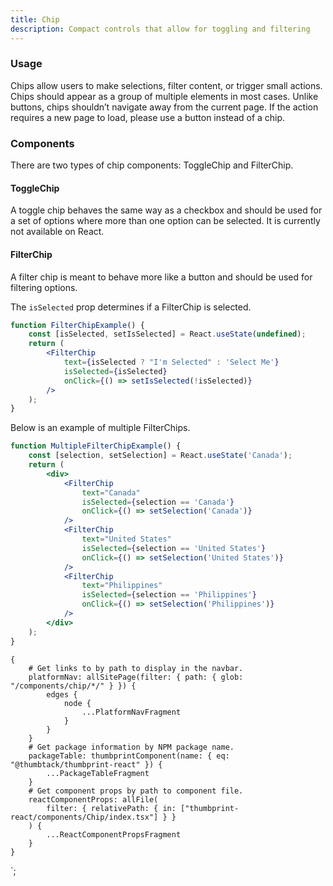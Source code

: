 ```yaml
---
title: Chip
description: Compact controls that allow for toggling and filtering
---
```



<ComponentHeader data={props.data} />

### Usage

Chips allow users to make selections, filter content, or trigger small actions. Chips should appear as a group of multiple elements in most cases. Unlike buttons, chips shouldn’t navigate away from the current page. If the action requires a new page to load, please use a button instead of a chip.

### Components

There are two types of chip components: ToggleChip and FilterChip.

#### ToggleChip

A toggle chip behaves the same way as a checkbox and should be used for a set of options where more than one option can be selected. It is currently not available on React.

#### FilterChip

A filter chip is meant to behave more like a button and should be used for filtering options.

The `isSelected` prop determines if a FilterChip is selected.

```jsx
function FilterChipExample() {
    const [isSelected, setIsSelected] = React.useState(undefined);
    return (
        <FilterChip
            text={isSelected ? "I'm Selected" : 'Select Me'}
            isSelected={isSelected}
            onClick={() => setIsSelected(!isSelected)}
        />
    );
}
```

Below is an example of multiple FilterChips.

```jsx
function MultipleFilterChipExample() {
    const [selection, setSelection] = React.useState('Canada');
    return (
        <div>
            <FilterChip
                text="Canada"
                isSelected={selection == 'Canada'}
                onClick={() => setSelection('Canada')}
            />
            <FilterChip
                text="United States"
                isSelected={selection == 'United States'}
                onClick={() => setSelection('United States')}
            />
            <FilterChip
                text="Philippines"
                isSelected={selection == 'Philippines'}
                onClick={() => setSelection('Philippines')}
            />
        </div>
    );
}
```


<ComponentFooter data={props.data} />

    {
        # Get links to by path to display in the navbar.
        platformNav: allSitePage(filter: { path: { glob: "/components/chip/*/" } }) {
            edges {
                node {
                    ...PlatformNavFragment
                }
            }
        }
        # Get package information by NPM package name.
        packageTable: thumbprintComponent(name: { eq: "@thumbtack/thumbprint-react" }) {
            ...PackageTableFragment
        }
        # Get component props by path to component file.
        reactComponentProps: allFile(
            filter: { relativePath: { in: ["thumbprint-react/components/Chip/index.tsx"] } }
        ) {
            ...ReactComponentPropsFragment
        }
    }
`;
